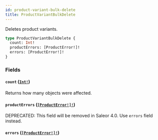 ```yaml
---
id: product-variant-bulk-delete
title: ProductVariantBulkDelete
---
```


Deletes product variants.

```graphql
type ProductVariantBulkDelete {
  count: Int!
  productErrors: [ProductError!]!
  errors: [ProductError!]!
}
```

### Fields

#### `count` ([`Int!`](../../../developer/api-reference/scalars/int))

Returns how many objects were affected.

#### `productErrors` ([`[ProductError!]!`](../../../developer/api-reference/objects/product-error))

<span class="badge badge--warning">DEPRECATED: This field will be removed in Saleor 4.0. Use `errors` field instead.</span>

#### `errors` ([`[ProductError!]!`](../../../developer/api-reference/objects/product-error))
